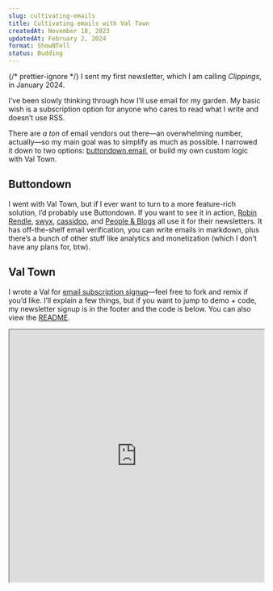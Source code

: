 ```yaml
---
slug: cultivating-emails
title: Cultivating emails with Val Town
createdAt: November 18, 2023
updatedAt: February 2, 2024
format: ShowNTell
status: Budding
---
```


{/* prettier-ignore */}
<Callout>
  I sent my <Link href="/january-2024" target="_blank">first newsletter</Link>, which I am calling <Link href="/garden?format=Clipping">_Clippings_</Link>,
  in January 2024.
</Callout>

I’ve been slowly <Link href="/newsletters" target="_blank">thinking through</Link> how I’ll use email for my garden. My basic wish is a subscription option for anyone who cares to read what I write and doesn’t use <Link href="/rss.xml" target="_blank">RSS</Link>.

There are _a ton_ of email vendors out there—an overwhelming number, actually—so my main goal was to simplify as much as possible. I narrowed it down to two options: [buttondown.email](https://buttondown.email/), or build my own custom logic with <Link href="/val-town-button" target="_blank">Val Town</Link>.

## Buttondown

I went with Val Town, but if I ever want to turn to a more feature-rich solution, I’d probably use Buttondown. If you want to see it in action, [Robin Rendle](https://robinrendle.com/), [swyx](https://www.swyx.io/), [cassidoo](https://cassidoo.co/), and [People & Blogs](https://peopleandblogs.com/) all use it for their newsletters. It has off-the-shelf email verification, you can write emails in markdown, plus there’s a bunch of other stuff like analytics and monetization (which I don’t have any plans for, btw).

## Val Town

I wrote a Val for [email subscription signup](https://www.val.town/v/petermillspaugh/emailSubscription)—feel free to fork and remix if you’d like. I’ll explain a few things, but if you want to jump to demo + code, my newsletter signup is in the footer and the code is below. You can also view the [README](https://www.val.town/v/petermillspaugh/emailSubscription).

<iframe
  style={{ border: "none", marginBottom: "24px" }}
  id="email-subscription-val"
  title="Email subscription with Val Town"
  width="100%"
  height="500"
  src="https://www.val.town/embed/petermillspaugh/emailSubscription"
  loading="lazy"
/>

The Val is a [Hono](https://hono.dev/) router with two endpoints: `/send-verification` and `/confirm-verification`. The first route (called from my frontend—more on that below):

1. Extracts name and email from the request form data
2. Generates a token using Deno’s built-in `crypto.randomUUID()` function
3. Upserts a row into the `subscribers` table (using Val Town’s built-in SQLite database)
4. Sends an email with a confirmation link

The confirmation link sends the user to a page on my garden, which fires a request to the second endpoint with the email and token as query params. The `/confirm-verification` handler:

1. Pulls the email and token from the request and finds a matching row in the `subscribers` table
2. If the `subscribed_at` timestamp written by the first endpoint is in the last 30 minutes, the `verified` column flips to true and the frontend updates upon the success response
3. If the timestamp is older than 30 minutes, the endpoint updates the `subscribed_at` timestamp and resends a verification email

I also added a simple HTML form on `GET /`, which you can see in action by opening the "Browser preview" in the embedded Val.

### Queuing the verification email

To tidy up, I pulled out a handful of helper Vals that the main router Val imports. This one sends emails and alerts me about new signups or errors:

<iframe
  style={{ border: "none", marginBottom: "24px" }}
  id="send-email-verification-val"
  title="Email subscription with Val Town: sendVerificationEmail"
  width="100%"
  height="500"
  src="https://www.val.town/embed/petermillspaugh/sendVerificationEmail"
  loading="lazy"
/>

Sending emails to people other than yourself is a paid feature, but if you want to stay on the free plan, you can go with a package like [nodemailer](https://www.npmjs.com/package/nodemailer) or [@sendgrid/mail](https://www.npmjs.com/package/@sendgrid/mail).

Originally I was awaiting the `@std/email` invocation before sending a success response to the client, but I refactored to send an optimistic success response and queue up the email to send asynchronously (as a Promise). The thought is, instant feedback is expected UX on a Web form submission, but not for a confirmation email. Plus, it takes a few seconds for someone to open up their email, so that’s extra cushion. Definitely not a perfect science, but to gauge the actual latency I measured the awaited `sendEmail` call a dozen times, and it’s quite fast: 95 milliseconds, 98, 151, 92, 30, 119, 79, 36, 26, 30, 72, and 21.

### Upserting subscribers and refreshing tokens with SQLite

As mentioned, Val Town comes with your own SQLite database courtesy of Turso. Here’s the Val that `/send-verification` invokes to upsert a subscriber:

<iframe
  style={{ border: "none", marginBottom: "24px" }}
  id="send-email-verification-val"
  title="Email subscription with Val Town: upsertEmailSubscriber"
  width="100%"
  height="500"
  src="https://www.val.town/embed/petermillspaugh/upsertEmailSubscriber"
  loading="lazy"
/>

And here’s the Val that `/confirm-verification` calls to refresh the token if it’s been over 30 minutes:

<iframe
  style={{ border: "none", marginBottom: "24px" }}
  id="send-email-verification-val"
  title="Email subscription with Val Town: refreshVerificationToken"
  width="100%"
  height="500"
  src="https://www.val.town/embed/petermillspaugh/refreshVerificationToken"
  loading="lazy"
/>

### Signup form

Here’s a simplified example of a signup form using React. My full implementation is [here](https://github.com/pmillspaugh/petemillspaugh.com/blob/main/src/components/EmailSignup/.EmailSignup.tsx). As mentioned, the `GET /` handler returns an HTML form that fires a `POST /send-verification`, so it is possible to skip your own frontend and just fork the Val.

```tsx EmailSignup.tsx
const EmailSignupForm = () => {
  const [name, setName] = useState("");
  const [email, setEmail] = useState("");

  async function handleSubmit(e) {
    e.preventDefault();
    setName("");
    setEmail("");

    const formData = new FormData();
    formData.append("name", name);
    formData.append("email", email);

    await fetch(
      "https://petermillspaugh-emailSubscription.web.val.run/send-verification",
      {
        method: "POST",
        body: formData,
      }
    );
  }

  return (
    <form onSubmit={handleSubmit}>
      <label htmlFor="name">First name</label>
      <input
        id="name"
        value={name}
        onChange={(e) => setName(e.target.value)}
        type="text"
        required={true}
      />
      <label htmlFor="email">Email</label>
      <input
        id="email"
        value={email}
        onChange={(e) => setEmail(e.target.value)}
        type="email"
        required={true}
      />
      <button type="submit">Subscribe</button>
    </form>
  );
};
```

### Confirmation page

And here’s a simplified example of a confirmation page. Full implementation [here](https://github.com/pmillspaugh/petemillspaugh.com/blob/main/src/components/EmailConfirmation/.EmailConfirmation.tsx). As a stretch feature, I’d like to move this confirmation UI into a Val so that full email subscriptions work out of the box just by forking a handful of Vals.

```tsx EmailConfirmation.tsx
const EmailConfirmationPage = () => {
  const router = useRouter(); // Next.js page directory router
  const { email, token } = router.query;
  const [isConfirmed, setIsConfirmed] = useState(false);

  useEffect(() => {
    async function confirmEmail() {
      if (!email || !token) return;

      const response = await fetch(
        `https://petermillspaugh-emailSubscription.web.val.run/confirm-verification?email=${email}&token=${token}`,
        { method: "PUT" }
      );
      const { confirmed } = await response.json();
      if (confirmed) setIsConfirmed(true);
    }

    confirmEmail();
  }, [email, token]);

  if (!isConfirmed) return null;

  return (
    <main>
      <h1>You’re all set!</h1>
    </main>
  );
};
```

### Sending emails

<Callout>
  Btw, I built the Vals for email signup and verification a couple months before
  building out the logic to actually send emails. That is to say—if you’re
  unsure how you’d like to use email for your blog, but you at least want to
  start cultivating subscriber emails, that’s definitely an option.
</Callout>

Here’s the feature set of my <Link href="/think-small" target="_blank">SLC</Link> email newsletter:

- Send emails to subscribers monthly on a cron
- Log newsletters and all sent emails in SQL tables
- Create a monthly newsletter by forking a template
- Send test emails to myself
- Send a monthly reminder to myself to write the next newsletter

The emails themselves are just unstyled HTML, but I link to the Web version for easy-on-the-eyes reading. If I end up wanting custom email components with styling and all, I’ve bookmarked [MJML](https://mjml.io/) and [HEML](https://heml.io/) as options to research. Josh Comeau wrote a nice blog post on [his robust MJML email workflow](https://www.joshwcomeau.com/react/wonderful-emails-with-mjml-and-mdx/).

Here’s the Val that sends newsletters on a `0 12 1 * *` cron (first of the month at 12pm UTC):

<iframe
  style={{ border: "none", marginBottom: "24px" }}
  id="send-email-val"
  title="Email subscription with Val Town: sendEmailNewsletter"
  width="100%"
  height="500"
  src="https://www.val.town/embed/petermillspaugh/sendEmailNewsletter"
  loading="lazy"
/>

This Val has several layers of protection to avoid double sending emails. It no-ops and alerts me if:

- The cron interval was run less than 28 days ago
- The invocation is not within 5 minutes of the target send date
- The latest newsletter has already been sent
- There’s already a log of that newsletter emailed to a given subscriber

Since this Val is public, anyone can run it, so the first two checks ensure an early return if it’s manually run. The third check would trigger if the cron runs and I hadn’t gotten around to adding the next newsletter (which seems inevitable). I also log each sent email, so the final check ensures a particular subscriber hasn’t already received the latest edition.

Those mechanisms feel a bit hacky, so any suggestions are welcome! Feel free to comment on the Val or submit a PR.

### Sending test emails

I also have a Val to send test emails. When you’re writing up a newsletter to send to subscribers, it’s helpful to send it to yourself ahead of time to proofread, see how it looks in different email clients, etc.

<iframe
  style={{ border: "none", marginBottom: "24px" }}
  id="send-test-email-val"
  title="Email subscription with Val Town: sendTestEmailNewsletter"
  width="100%"
  height="500"
  src="https://www.val.town/embed/petermillspaugh/sendTestEmailNewsletter"
  loading="lazy"
/>

### Publishing process

I write and publish the Web version first, either the day or morning before the newsletter goes out. So creating a fresh newsletter means forking the Val for a prior one—like the one below from January—and converting my MDX to JSX. I could also go directly from MDX to HTML in the Val with an npm package like I do in my garden, but it’s pretty easy to have Copilot convert from MDX to JSX for me.

<iframe
  style={{ border: "none", marginBottom: "24px" }}
  id="newsletter-val-january"
  title="Email subscription with Val Town: january2024"
  width="100%"
  height="500"
  src="https://www.val.town/embed/petermillspaugh/january2024"
  loading="lazy"
/>

I also considered writing the newletter in a Val first then fetching it the garden at runtime. That way I wouldn’t have to copy-paste-convert, and there’d be one source of truth for the newsletter content. That felt a bit heavy, though, and I wanted to maintain the snappy load times of my static site for the Web version.

### Storing subscribers, newsletters, and sent emails with SQLite

As mentioned, I have a few SQLite tables for subscribers, each newsletter version, and logs for all sent emails.

<iframe
  style={{ border: "none", marginBottom: "24px" }}
  id="val-createSubscribers"
  title="Email subscription with Val Town: createSubscribers"
  width="100%"
  height="400"
  src="https://www.val.town/embed/petermillspaugh/createSubscribers"
  loading="lazy"
/>

<iframe
  style={{ border: "none", marginBottom: "24px" }}
  id="val-createNewsletters"
  title="Email subscription with Val Town: createNewsletters"
  width="100%"
  height="400"
  src="https://www.val.town/embed/petermillspaugh/createNewsletters"
  loading="lazy"
/>

<iframe
  style={{ border: "none", marginBottom: "24px" }}
  id="val-createEmailLogs"
  title="Email subscription with Val Town: createEmailLogs"
  width="100%"
  height="400"
  src="https://www.val.town/embed/petermillspaugh/createEmailLogs"
  loading="lazy"
/>

In `email_logs`, the `ON DELETE CASCADE` clause means if a subscriber or newsletter record was deleted it would delete all related logs. I don’t expect this to come up, but maybe if someone asked me to hard delete their personal info.

Over time it’s possible the `email_logs` table could become big enough that I’d want to do stuff for performance, like maybe adding indexes on `subscriber_id` and `newsletter_id`. That would be a good problem to have! No need to prematurely optimize now, though.

### Unsubscribe

I also wrote an unsubscribe Val that sets `subscribed_at` to null and alerts me via email. I thought about omitting the alert so I don’t get sad if a stranger or friend unsubscribes, but that hasn’t happened yet (phew). And I would want to know if people started dropping like flies so I could consider slowing down newsletter frequency, for example.

<iframe
  style={{ border: "none", marginBottom: "24px" }}
  id="unsubscribe-val"
  title="Email subscription with Val Town: unsubscribeFromNewsletter"
  width="100%"
  height="500"
  src="https://www.val.town/embed/petermillspaugh/unsubscribeFromNewsletter"
  loading="lazy"
/>

## Why go with Val Town

Buttondown would be _easier_, but Val Town is more fun and yields more learning for me, which is a major reason why I tend to my garden in the first place. It’s also completely customizable, so I can build a robust system over time if I want to. Price is about the same (free tier, then $9/mo for Buttondown versus $10/mo for Val Town Pro).

A major benefit to using Val Town is being able to send emails with no extra dependency. It’s also handy because you get a SQLite database out of the box—some meta frameworks offer something similar, like [Vercel Storage](https://vercel.com/docs/storage). And because my Vals are public, others can fork and improve upon them (any suggestions are welcome—just comment on a Val). Not only that—knowing my code is public and might be used by others forces me to write cleaner/better code (in theory, at least).

As always, the Val Town team is super helpful and responsive. Thanks to André and Steve for answering questions I had while building this. Hop in the Discord if you’re interested to see all sorts of Vals people are coming up with!
